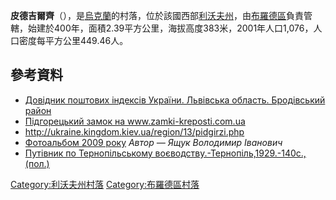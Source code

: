 {{coord|49|56|8|N|24|59|5|E|scale:100000|display=title}}

'''皮德吉爾齊'''（{{lang-uk|Підгірці}}），是[[烏克蘭|烏克蘭]]的村落，位於該國西部[[利沃夫州|利沃夫州]]，由[[布羅德區|布羅德區]]負責管轄，始建於400年，面積2.39平方公里，海拔高度383米，2001年人口1,076，人口密度每平方公里449.46人。

==參考資料==
*[http://www.uaidx.com/13/281/index Довідник поштових індексів України. Львівська область. Бродівський район] {{Wayback|url=http://www.uaidx.com/13/281/index |date=20160202002802 }}
* [http://zamki-kreposti.com.ua/lvovskaya-oblast/podgoreckij-zamok-podgorcy/ Підгорецький замок на www.zamki-kreposti.com.ua] {{Wayback|url=http://zamki-kreposti.com.ua/lvovskaya-oblast/podgoreckij-zamok-podgorcy/ |date=20161027093156 }} {{ref-ru}}
* http://ukraine.kingdom.kiev.ua/region/13/pidgirzi.php {{Wayback|url=http://ukraine.kingdom.kiev.ua/region/13/pidgirzi.php |date=20160915182516 }}
* [http://jasc51.io.ua/album244297 Фотоальбом 2009 року] {{Wayback|url=http://jasc51.io.ua/album244297 |date=20160303204622 }} ''Автор — Ящук Володимир Іванович''
* [http://www.polona.pl/dlibra/doccontent2?id=5729&from=&from=generalsearch&dirids=1&lang=pl Путівник по Тернопільському воєводству.-Тернопіль,1929.-140с.,(пол.)]

{{DEFAULTSORT:Підгірці}}
[[Category:利沃夫州村落|Category:利沃夫州村落]]
[[Category:布羅德區村落|Category:布羅德區村落]]


{{Lviv-geo-stub}}